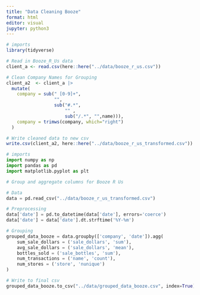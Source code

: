 ```yaml
---
title: "Data Cleaning Booze"
format: html
editor: visual
jupyter: python3
---
```


```r
# imports
library(tidyverse)
```

```r
# Read in Booze_R_Us data
client_a <- read.csv(here::here("../data/booze_r_us.csv"))
```

```r
# Clean Company Names for Grouping
client_a2  <- client_a |>
  mutate(
    company = sub(" [0-9]+",
                  "",
                  sub("#.*",
                      "" ,
                      sub("/.*", "",name))),
    company = trimws(company, which="right")
  )

# Write cleaned data to new csv
write.csv(client_a2, here::here("../data/booze_r_us_transformed.csv"))
```

```python
# imports
import numpy as np
import pandas as pd
import matplotlib.pyplot as plt

# Group and aggregate columns for Booze R Us

# Data
data = pd.read_csv("../data/booze_r_us_transformed.csv")

# Preprocessing
data['date'] = pd.to_datetime(data['date'], errors='coerce')
data['date'] = data['date'].dt.strftime('%Y-%m')

# Grouping
grouped_data_booze = data.groupby(['company', 'date']).agg(
    sum_sale_dollars = ('sale_dollars', 'sum'),
    avg_sale_dollars = ('sale_dollars', 'mean'),
    bottles_sold = ('sale_bottles', 'sum'),
    num_transactions = ('name', 'count'),
    num_stores = ('store', 'nunique')
)

# Write to final csv
grouped_data_booze.to_csv("../data/grouped_data_booze.csv", index=True)
```